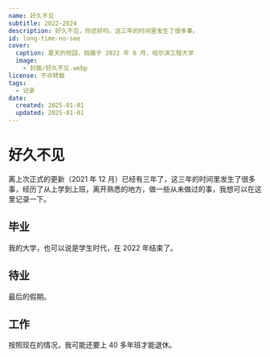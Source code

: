 ```yaml
---
name: 好久不见
subtitle: 2022-2024
description: 好久不见，你还好吗，这三年的时间里发生了很多事。
id: long-time-no-see
cover:
  caption: 夏天的校园，拍摄于 2022 年 6 月，哈尔滨工程大学
  image:
    - 封面/好久不见.webp
license: 不许转载
tags:
  - 记录
date:
  created: 2025-01-01
  updated: 2025-01-01
---
```


# 好久不见

离上次正式的更新（2021 年 12 月）已经有三年了，这三年的时间里发生了很多事，经历了从上学到上班，离开熟悉的地方，做一些从未做过的事，我想可以在这里记录一下。

## 毕业

我的大学，也可以说是学生时代，在 2022 年结束了。

## 待业

最后的假期。

## 工作

按照现在的情况，我可能还要上 40 多年班才能退休。

